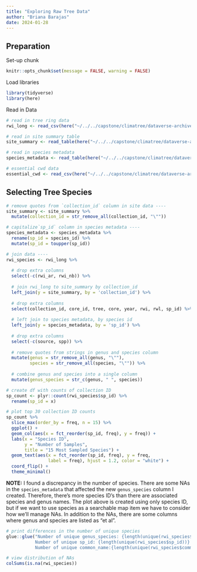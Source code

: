 ```yaml
---
title: "Exploring Raw Tree Data"
author: "Briana Barajas"
date: 2024-01-28
---
```


## Preparation

Set-up chunk

```r
knitr::opts_chunk$set(message = FALSE, warning = FALSE)
```

Load libraries

```r
library(tidyverse)
library(here)
```

Read in Data

```r
# read in tree ring data
rwi_long <- read_csv(here("~/../../capstone/climatree/dataverse-archive/rwi_long.csv"))

# read in site summary table
site_summary <- read_table(here("~/../../capstone/climatree/dataverse-archive/site_summary.tab"))

# read in species metadata
species_metadata <- read_table(here("~/../../capstone/climatree/dataverse-archive/species_metadata.tab"))

# essential cwd data
essential_cwd <- read_csv(here("~/../../capstone/climatree/dataverse-archive/essentialcwd_data.csv"))

```

## Selecting Tree Species

```r

# remove quotes from `collection_id` column in site data ----
site_summary <- site_summary %>% 
  mutate(collection_id = str_remove_all(collection_id, "\""))

# capitalize`sp_id` column in species metadata ----
species_metadata <- species_metadata %>% 
  rename(sp_id = species_id) %>% 
  mutate(sp_id = toupper(sp_id))

# join data ----
rwi_species <- rwi_long %>%
  
  # drop extra columns
  select(-c(rwi_ar, rwi_nb)) %>% 
  
  # join rwi_long to site_summary by collection_id
  left_join(y = site_summary, by = 'collection_id') %>% 
  
  # drop extra columns
  select(collection_id, core_id, tree, core, year, rwi, rwl, sp_id) %>%
  
  # left join to species metadata, by species id
  left_join(y = species_metadata, by = 'sp_id') %>% 
  
  # drop extra columns
  select(-c(source, spp)) %>% 
  
  # remove quotes from strings in genus and species column
  mutate(genus = str_remove_all(genus, "\""),
         species = str_remove_all(species, "\"")) %>% 
  
  # combine genus and species into a single column
  mutate(genus_species = str_c(genus, " ", species))

```

```r
# create df with counts of collection ID
sp_count <- plyr::count(rwi_species$sp_id) %>% 
  rename(sp_id = x)

# plot top 30 collection ID counts
sp_count %>% 
  slice_max(order_by = freq, n = 15) %>% 
  ggplot() +
  geom_col(aes(x = fct_reorder(sp_id, freq), y = freq)) +
  labs(x = "Species ID",
       y = "Number of Samples",
       title = "15 Most Sampled Species") +
  geom_text(aes(x = fct_reorder(sp_id, freq), y = freq,
                label = freq), hjust = 1.2, color = "white") +
  coord_flip() +
  theme_minimal() 
```

**NOTE:** I found a discrepancy in the number of species. There are some NAs in the `species_metadata` that affected the new `genus_species` column I created. Therefore, there's more species ID's than there are associated species and genus names. The plot above is created using only species ID, but if we want to use species as a searchable map item we have to consider how we'll manage NAs. In addition to the NAs, there are some columns where genus and species are listed as "et al".

```r
# print differences in the number of unique species
glue::glue("Number of unique genus_species: {length(unique(rwi_species$genus_species))}
           Number of unique sp_id: {length(unique(rwi_species$sp_id))}
           Number of unique common_name:{length(unique(rwi_species$common_name))}")

# view distribution of NAs
colSums(is.na(rwi_species))
```
